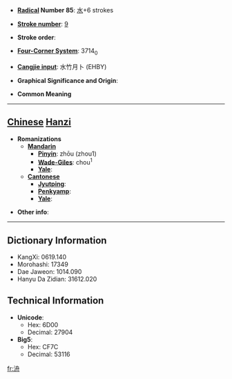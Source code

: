 * '''[[Wiktionary:Chinese radical index| Radical]] Number 85''': [[Wiktionary:Chinese radical index 水|水]]+6 strokes

* '''[[Wiktionary:Chinese total strokes index|Stroke number]]''': [[Wiktionary:Chinese total strokes index 9|9]]

* '''Stroke order''': 

* '''[[Wiktionary:Chinese four corner index|Four-Corner System]]''': 3714<sub>0</sub>

* '''[[Wiktionary:Chinese Cangjie index|Cangjie input]]''': 水竹月卜 (EHBY)

* '''Graphical Significance and Origin''': 

* '''Common Meaning'''

----

== [[Chinese]] [[Hanzi]] ==

* '''Romanizations'''
** '''[[Mandarin]]'''
*** '''[[Pinyin]]''': zhōu (zhou1)
*** '''[[Wade-Giles]]''': chou<sup>1</sup>
*** '''[[Yale]]''': 
** '''[[Cantonese]]'''
*** '''[[Jyutping]]''':
*** '''[[Penkyamp]]''': 
*** '''[[Yale]]''': 

* '''Other info''': 

----

== Dictionary Information ==

* KangXi: 0619.140
* Morohashi: 17349
* Dae Jaweon: 1014.090
* Hanyu Da Zidian: 31612.020

== Technical Information ==

* '''Unicode''':
** Hex: 6D00
** Decimal: 27904
* '''Big5''':
** Hex: CF7C
** Decimal: 53116

[[fr:洀]]